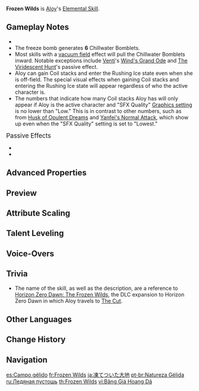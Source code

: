 {{Talent Infobox
|image         = Talent Frozen Wilds.png
|character     = Aloy
|type          = Elemental Skill
|info          = Aloy throws a Freeze Bomb in the targeted direction that explodes on impact, dealing {{Color|Cryo DMG}}. After it explodes, the Freeze Bomb will split up into many Chillwater Bomblets that explode on contact with opponents or after a short delay, dealing {{Color|Cryo DMG}}.<br>When a Freeze Bomb or Chillwater Bomblet hits an opponent, the opponent's ATK is decreased and Aloy receives 1 Coil stack.<br>Aloy can gain up to 1 Coil stack every 0.1s.<br><br>'''Coil'''<ul><li>Each stack increases Aloy's Normal Attack DMG.</li><li>When Aloy has 4 Coil stacks, all stacks of Coil are cleared. She then enters the Rushing Ice state, which further increases the DMG dealt by her Normal Attacks and [[Elemental Infusion|converts]] her Normal Attack DMG to {{Color|Cryo DMG}}.</li></ul><br>While in the Rushing Ice state, Aloy cannot obtain new Coil stacks.<br>Coil effects will be cleared 30s after Aloy leaves the field.
|CD            = 20s
|duration      = 10s
|attr1         = Freeze Bomb DMG
|value1        = 178–319.7%
|attr2         = Chillwater Bomblet DMG
|value2        = 40.0–72%
|attr3         = ATK Decrease
|value3        = 12–15%
|attr4         = ATK Decrease Duration
|value4        = 6s
|attr5         = Coil Normal Attack DMG Bonus
|value5        = 5.8–9.52%/11.7–19.04%/17.5–28.56%
|attr6         = Rushing Ice Normal Attack DMG Bonus
|value6        = 29.2–47.6%
|utility1      = Normal Attack DMG Increase
|utility2      = Conversion
|utility3      = ATK Decrease
|utility4      = DMG Bonus
|scale_att1    = ATK
}}
{{Description|You think that's cold? Guess you've never been to [[w:c:horizon:The Cut|The Cut]].}}
'''Frozen Wilds''' is [[Aloy]]'s [[Elemental Skill]].

==Gameplay Notes==
* {{Talent Note|particles|5}}
*The freeze bomb generates '''6''' Chillwater Bomblets.
* Most skills with a [[Vacuum Field|vacuum field]] effect will pull the Chillwater Bomblets inward. Notable exceptions include [[Venti]]'s [[Wind's Grand Ode]] and [[The Viridescent Hunt]]'s passive effect.
* Aloy can gain Coil stacks and enter the Rushing Ice state even when she is off-field. The special visual effects when gaining Coil stacks and entering the Rushing Ice state will appear regardless of who the active character is.
* The numbers that indicate how many Coil stacks Aloy has will only appear if Aloy is the active character and "SFX Quality" [[Settings#Graphics|Graphics setting]] is no lower than "Low." This is in contrast to other numbers, such as from [[Husk of Opulent Dreams]] and [[Yanfei's Normal Attack]], which show up even when the "SFX Quality" setting is set to "Lowest."

;<big>Passive Effects</big>
* {{Talent Note|character=Aloy|talent=Frozen Wilds|ascension|1|Combat Override}}
* {{Talent Note|character=Aloy|talent=Frozen Wilds|ascension|2|Strong Strike}}

==Advanced Properties==
{{Advanced Properties
|title   = Freeze Bomb DMG
|gu      = 1U
|icdtag  = none
|poise   = 120
|impulse = 2

|title2   = Chillwater Bomblet DMG
|gu2      = 1U
|icdtag2  = Elemental Skill
|icdtype2 = 2.5s/3 Hits
|poise2   = 50
|impulse2 = 3

|title3   = Converted Normal Attack 1-Hit A
|gu3      = 1U
|icdtag3  = Normal Attack
|icdtype3 = 2.5s/3 Hits
|poise3   = 7.65
|impulse3 = 1

|title4   = Converted Normal Attack 1-Hit B
|gu4      = 1U
|icdtag4  = Normal Attack
|icdtype4 = 2.5s/3 Hits
|poise4   = 7.65
|impulse4 = 1

|title5   = Converted Normal Attack 2-Hit
|gu5      = 1U
|icdtag5  = Normal Attack
|icdtype5 = 2.5s/3 Hits
|poise5   = 14.7
|impulse5 = 1

|title6   = Converted Normal Attack 3-Hit
|gu6      = 1U
|icdtag6  = Normal Attack
|icdtype6 = 2.5s/3 Hits
|poise6   = 18
|impulse6 = 1

|title7   = Converted Normal Attack 4-Hit
|gu7      = 1U
|icdtag7  = Normal Attack
|icdtype7 = 2.5s/3 Hits
|poise7   = 22.38
|impulse7 = 1
}}

==Preview==
{{Preview
|file1=Frozen Wilds Preview
|caption1=Frozen Wilds

|file2=Frozen Wilds Chillwater Bomblets Preview
|caption2=Chillwater Bomblets

|file3=Frozen Wilds Rushing Ice State Preview
|caption3=Rushing Ice State
}}
{{Clr}}

==Attribute Scaling==
{{Talent Scaling
|talentType=Elemental Skill
|levels=11
|order=freezebombdmg,chillwaterbomblets,atkdecrease,atkdecreaseduration,coilnormalattackdmgbonus,rushingicenormalattackdmgbonus,rushingiceduration,cd
|titles=Freeze Bomb DMG (%),Chillwater Bomblets (%),ATK Decrease (%),ATK Decrease Duration,Coil Normal Attack DMG Bonus (%),Rushing Ice Normal Attack DMG Bonus (%),Rushing Ice Duration,CD
|freezebombdmg_1=177.6
|freezebombdmg_2=190.92
|freezebombdmg_3=204.24
|freezebombdmg_4=222
|freezebombdmg_5=235.32
|freezebombdmg_6=248.64
|freezebombdmg_7=266.4
|freezebombdmg_8=284.16
|freezebombdmg_9=301.92
|freezebombdmg_10=319.68
|freezebombdmg_11=337.44
|chillwaterbomblets_1=40
|chillwaterbomblets_2=43
|chillwaterbomblets_3=46
|chillwaterbomblets_4=50
|chillwaterbomblets_5=53
|chillwaterbomblets_6=56
|chillwaterbomblets_7=60
|chillwaterbomblets_8=64
|chillwaterbomblets_9=68
|chillwaterbomblets_10=72
|chillwaterbomblets_11=76
|atkdecrease_1=12
|atkdecrease_2=12
|atkdecrease_3=12
|atkdecrease_4=13
|atkdecrease_5=13
|atkdecrease_6=13
|atkdecrease_7=14
|atkdecrease_8=14
|atkdecrease_9=14
|atkdecrease_10=15
|atkdecrease_11=15
|atkdecreaseduration=6s
|coilnormalattackdmgbonus_1=5.85<br>/<br>11.69<br>/<br>17.54
|coilnormalattackdmgbonus_2=6.19<br>/<br>12.39<br>/<br>18.58
|coilnormalattackdmgbonus_3=6.54<br>/<br>13.09<br>/<br>19.63
|coilnormalattackdmgbonus_4=7<br>/<br>14<br>/<br>21
|coilnormalattackdmgbonus_5=7.35<br>/<br>14.7<br>/<br>22.05
|coilnormalattackdmgbonus_6=7.7<br>/<br>15.4<br>/<br>23.1
|coilnormalattackdmgbonus_7=8.15<br>/<br>16.31<br>/<br>24.46
|coilnormalattackdmgbonus_8=8.61<br>/<br>17.22<br>/<br>25.83
|coilnormalattackdmgbonus_9=9.06<br>/<br>18.13<br>/<br>27.2
|coilnormalattackdmgbonus_10=9.52<br>/<br>19.04<br>/<br>28.56
|coilnormalattackdmgbonus_11=9.98<br>/<br>19.95<br>/<br>29.93
|rushingicenormalattackdmgbonus_1=29.23
|rushingicenormalattackdmgbonus_2=30.98
|rushingicenormalattackdmgbonus_3=32.73
|rushingicenormalattackdmgbonus_4=35
|rushingicenormalattackdmgbonus_5=36.75
|rushingicenormalattackdmgbonus_6=38.5
|rushingicenormalattackdmgbonus_7=40.77
|rushingicenormalattackdmgbonus_8=43.05
|rushingicenormalattackdmgbonus_9=45.32
|rushingicenormalattackdmgbonus_10=47.6
|rushingicenormalattackdmgbonus_11=49.88
|rushingiceduration=10s
|cd=20s
}}

==Talent Leveling==
{{Talent Upgrade|Aloy}}

==Voice-Overs==
{{Talent VO}}

==Trivia==
* The name of the skill, as well as the description, are a reference to [[w:c:horizon:Horizon Zero Dawn: The Frozen Wilds|Horizon Zero Dawn: The Frozen Wilds]], the DLC expansion to Horizon Zero Dawn in which Aloy travels to [[w:c:horizon:The Cut|The Cut]].

==Other Languages==
{{Other Languages
|en      = Frozen Wilds
|zhs     = 冰尘雪野
|zhs_rm  = Bīng Chén Xuě Yě
|zht     = 冰塵雪野
|zht_rm  = Bīng Chén Xuě Yě
|zh_tl   = Ice Dust Snow Field
|ja      = 凍てついた大地
|ja_rm   = Itetsuita Daichi
|ja_tl   = Frozen Ground
|ko      = 빙결의 설야
|ko_rm   = Binggyeol-ui Seolya
|ko_tl   = Frozen Plain
|es      = Campo gélido
|es_tl   = Icy Field
|fr      = Frozen Wilds
|ru      = Ледяная пустошь
|ru_tl   = Icy Wasteland
|th      = Frozen Wilds
|vi      = Băng Giá Hoang Dã
|vi_tl   = Wild Ice
|de      = Frostüberzogene Felder
|de_tl   = Frostcovered Fields
|id      = Frozen Wilds
|pt      = Natureza Gélida
|pt_tl   = 
|tr      = Donuk Topraklar
|tr_tl   = Frozen Soils
|it      = Natura congelata
|it_tl   = Frozen Wilds
}}

==Change History==
{{Change History|2.1}}
<!--
==References==
{{Reflist}}-->

==Navigation==
{{Talent Navbox|Aloy}}

[[es:Campo gélido]]
[[fr:Frozen Wilds]]
[[ja:凍てついた大地]]
[[pt-br:Natureza Gélida]]
[[ru:Ледяная пустошь]]
[[th:Frozen Wilds]]
[[vi:Băng Giá Hoang Dã]]
